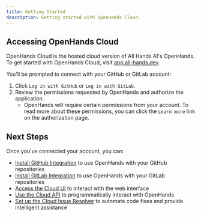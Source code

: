 ```yaml
---
title: Getting Started
description: Getting started with OpenHands Cloud.
---
```


## Accessing OpenHands Cloud

OpenHands Cloud is the hosted cloud version of All Hands AI's OpenHands. To get started with OpenHands Cloud,
visit [app.all-hands.dev](https://app.all-hands.dev).

You'll be prompted to connect with your GitHub or GitLab account:

1. Click `Log in with GitHub` or `Log in with GitLab`.
2. Review the permissions requested by OpenHands and authorize the application.
   - OpenHands will require certain permissions from your account. To read more about these permissions,
     you can click the `Learn more` link on the authorization page.

## Next Steps

Once you've connected your account, you can:

- [Install GitHub Integration](./github-installation) to use OpenHands with your GitHub repositories
- [Install GitLab Integration](./gitlab-installation) to use OpenHands with your GitLab repositories
- [Access the Cloud UI](./cloud-ui) to interact with the web interface
- [Use the Cloud API](./cloud-api) to programmatically interact with OpenHands
- [Set up the Cloud Issue Resolver](./cloud-issue-resolver) to automate code fixes and provide intelligent assistance
